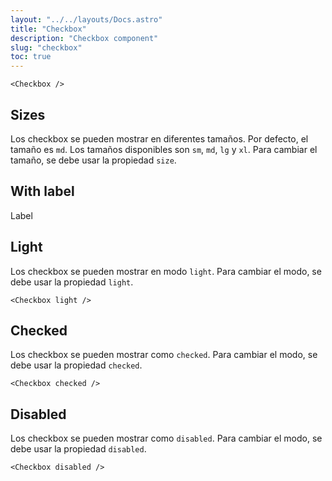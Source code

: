 ```yaml
---
layout: "../../layouts/Docs.astro"
title: "Checkbox"
description: "Checkbox component"
slug: "checkbox"
toc: true
---
```


<Example>
  <Checkbox />
</Example>

```astro
<Checkbox />
```

## Sizes

Los checkbox se pueden mostrar en diferentes tamaños. Por defecto, el tamaño es `md`. Los tamaños disponibles son `sm`, `md`, `lg` y `xl`. Para cambiar el tamaño, se debe usar la propiedad `size`.

<Example>
  <div class="flex items-center gap-6">
    <Checkbox size="sm" />
    <Checkbox size="md" />
    <Checkbox size="lg" />
    <Checkbox size="xl" />
  </div>
</Example>

## With label

<Example>
  <label class='flex items-center gap-1 cursor-pointer'>
    <Checkbox />
    <span class="ml-2">Label</span>
  </label>
</Example>

## Light

Los checkbox se pueden mostrar en modo `light`. Para cambiar el modo, se debe usar la propiedad `light`.

<Example isDark>
  <Checkbox light />
</Example>

```astro
<Checkbox light />
```

## Checked

Los checkbox se pueden mostrar como `checked`. Para cambiar el modo, se debe usar la propiedad `checked`.

<Example>
  <Checkbox checked />
</Example>

```astro
<Checkbox checked />
```

## Disabled

Los checkbox se pueden mostrar como `disabled`. Para cambiar el modo, se debe usar la propiedad `disabled`.

<Example>
  <Checkbox disabled />
</Example>
  
```astro
<Checkbox disabled />
```